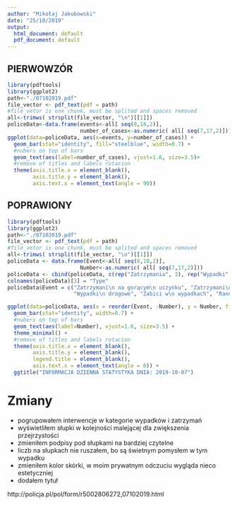 ```yaml
---
author: "Mikołaj Jakubowski"
date: "25/10/2019"
output:
  html_document: default
  pdf_document: default
---
```


## PIERWOWZÓR


```r
library(pdftools)
library(ggplot2)
path<-"./07102019.pdf"
file_vector <- pdf_text(pdf = path)
#file_vetor is one chunk, must be splited and spaces removed
all<-trimws( strsplit(file_vector, "\n")[[1]])
policeData<-data.frame(events<-all[ seq(8,18,2)],
                       number_of_cases<-as.numeric( all[ seq(7,17,2)]))
ggplot(data=policeData, aes(x=events, y=number_of_cases)) + 
  geom_bar(stat="identity", fill="steelblue", width=0.7) +
  #nubers on top of bars
  geom_text(aes(label=number_of_cases), vjust=1.6, size=3.5)+
  #remove of titles and labels rotacion
  theme(axis.title.x = element_blank(),
        axis.title.y = element_blank(),
        axis.text.x = element_text(angle = 90))
```

## POPRAWIONY

```r
library(pdftools)
library(ggplot2)
path<-"./07102019.pdf"
file_vector <- pdf_text(pdf = path)
#file_vetor is one chunk, must be splited and spaces removed
all<-trimws( strsplit(file_vector, "\n")[[1]])
policeData <- data.frame(Event<-all[ seq(8,18,2)],
                       Number<-as.numeric( all[ seq(7,17,2)]))
policeData <- cbind(policeData, c(rep("Zatrzymania", 3), rep("Wypadki", 3)))
colnames(policeData)[3] = "Type"
policeData$Event = c("Zatrzymani\n na gorącym\n uczynku", "Zatrzymani\n poszukiwani", "Zatrzymani\n nietrzeźwi\n kierujący",
                     "Wypadki\n drogowe", "Zabici w\n wypadkach", "Ranni w\n wypadkach")

ggplot(data=policeData, aes(x = reorder(Event, -Number), y = Number, fill = Type)) + 
  geom_bar(stat="identity", width=0.7) +
  #nubers on top of bars
  geom_text(aes(label=Number), vjust=1.6, size=3.5) +
  theme_minimal() +
  #remove of titles and labels rotacion
  theme(axis.title.x = element_blank(),
        axis.title.y = element_blank(),
        legend.title = element_blank(),
        axis.text.x = element_text(angle = 0)) +
  ggtitle("INFORMACJA DZIENNA STATYSTYKA DNIA: 2019-10-07")
```

# Zmiany
- pogrupowałem interwencje w kategorie wypadków i zatrzymań
- wyświetliłem słupki w kolejności malejącej dla zwiększenia przejrzystości
- zmieniłem podpisy pod słupkami na bardziej czytelne
- liczb na słupkach nie ruszałem, bo są świetnym pomysłem w tym wypadku
- zmieniłem kolor skórki, w moim prywatnym odczuciu wygląda nieco estetyczniej
- dodałem tytuł

http://policja.pl/pol/form/r5002806272,07102019.html
